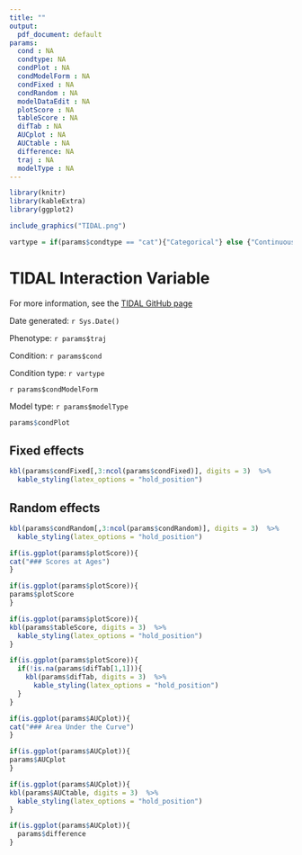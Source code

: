 ```yaml
---
title: ""
output:
  pdf_document: default
params:
  cond : NA
  condtype: NA
  condPlot : NA
  condModelForm : NA
  condFixed : NA
  condRandom : NA
  modelDataEdit : NA
  plotScore : NA
  tableScore : NA
  difTab : NA
  AUCplot : NA
  AUCtable : NA
  difference: NA
  traj : NA
  modelType : NA
---
```



``` r
library(knitr)
library(kableExtra)
library(ggplot2)

include_graphics("TIDAL.png")
```

``` r
vartype = if(params$condtype == "cat"){"Categorical"} else {"Continuous"}
```


# TIDAL Interaction Variable

For more information, see the [TIDAL GitHub page](https://github.com/AmeliaES/TIDAL)

Date generated: `r Sys.Date()`

Phenotype: `r params$traj`

Condition: `r params$cond`

Condition type: `r vartype`

`r params$condModelForm`

Model type: `r params$modelType`


``` r

params$condPlot

```

## Fixed effects

```r
kbl(params$condFixed[,3:ncol(params$condFixed)], digits = 3)  %>%
  kable_styling(latex_options = "hold_position")
```


## Random effects

```r
kbl(params$condRandom[,3:ncol(params$condRandom)], digits = 3)  %>%
  kable_styling(latex_options = "hold_position")
```


```r
if(is.ggplot(params$plotScore)){
cat("### Scores at Ages")
}
```

```r
if(is.ggplot(params$plotScore)){
params$plotScore
}
```


```r
if(is.ggplot(params$plotScore)){
kbl(params$tableScore, digits = 3)  %>%
  kable_styling(latex_options = "hold_position")
}
```

```r
if(is.ggplot(params$plotScore)){
  if(!is.na(params$difTab[1,1])){
    kbl(params$difTab, digits = 3)  %>%
      kable_styling(latex_options = "hold_position")
  }
}
```


``` r
if(is.ggplot(params$AUCplot)){
cat("### Area Under the Curve")
}
```

```r
if(is.ggplot(params$AUCplot)){
params$AUCplot
}
```


```r
if(is.ggplot(params$AUCplot)){
kbl(params$AUCtable, digits = 3)  %>%
  kable_styling(latex_options = "hold_position")
}
```

```r
if(is.ggplot(params$AUCplot)){
  params$difference
}
```

